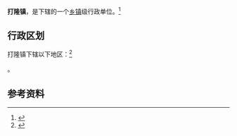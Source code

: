 {{中国乡级行政区|54/22/33/101/000}}

'''打隆镇'''，是{{PRC admin/fullname|54/22/33/101/000|3}}下辖的一个[[乡镇|乡镇]]级行政单位。<ref>{{PRC admin/ref sgc|{{PRC admin/parent|54/22/33/101/000}}}}</ref>

== 行政区划 ==

打隆镇下辖以下地区：<ref>{{PRC admin/ref sgc|54/22/33/101/000}}</ref>

{{PRC admin/children|54/22/33/101/000}}。

== 参考资料 ==

{{reflist}}

{{行政区划小作品}}
{{PRC admin/navcat|54/22/33/101/000}}